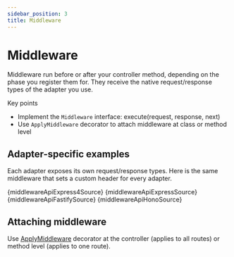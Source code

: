 ```yaml
---
sidebar_position: 3
title: Middleware
---
```


# Middleware

Middleware run before or after your controller method, depending on the phase you register them for. They receive the native request/response types of the adapter you use.

Key points

- Implement the `Middleware` interface: execute(request, response, next)
- Use `ApplyMiddleware` decorator to attach middleware at class or method level

## Adapter-specific examples

Each adapter exposes its own request/response types. Here is the same middleware that sets a custom header for every adapter.

<Tabs>
  <TabItem value="express4" label="Express 4">
    <CodeBlock language="ts">{middlewareApiExpress4Source}</CodeBlock>
  </TabItem>
  <TabItem value="express5" label="Express 5">
    <CodeBlock language="ts">{middlewareApiExpressSource}</CodeBlock>
  </TabItem>
  <TabItem value="fastify" label="Fastify">
    <CodeBlock language="ts">{middlewareApiFastifySource}</CodeBlock>
  </TabItem>
  <TabItem value="hono" label="Hono">
    <CodeBlock language="ts">{middlewareApiHonoSource}</CodeBlock>
  </TabItem>
</Tabs>

## Attaching middleware

Use [ApplyMiddleware](../../api/decorators#applymiddleware) decorator at the controller (applies to all routes) or method level (applies to one route).
